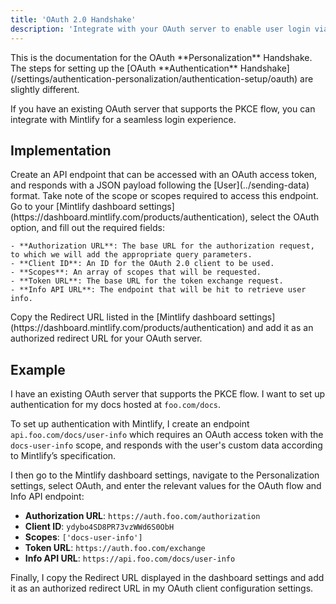 ```yaml
---
title: 'OAuth 2.0 Handshake'
description: 'Integrate with your OAuth server to enable user login via the PKCE flow'
---
```


<Info>
  This is the documentation for the OAuth **Personalization** Handshake. The steps for setting up the [OAuth **Authentication** Handshake](/settings/authentication-personalization/authentication-setup/oauth) are slightly different.
</Info>

If you have an existing OAuth server that supports the PKCE flow, you can integrate with Mintlify for a seamless login experience.

## Implementation

<Steps>
  <Step title="Create your Info API">
    Create an API endpoint that can be accessed with an OAuth access token, and responds with a JSON payload following the [User](../sending-data) format. Take note of the scope or scopes required to access this endpoint.
  </Step>
  <Step title="Configure your Personalization settings">
    Go to your [Mintlify dashboard settings](https://dashboard.mintlify.com/products/authentication), select the OAuth option, and fill out the required fields:

    - **Authorization URL**: The base URL for the authorization request, to which we will add the appropriate query parameters.
    - **Client ID**: An ID for the OAuth 2.0 client to be used.
    - **Scopes**: An array of scopes that will be requested.
    - **Token URL**: The base URL for the token exchange request.
    - **Info API URL**: The endpoint that will be hit to retrieve user info.
  </Step>
  <Step title="Configure your OAuth client">
    Copy the Redirect URL listed in the [Mintlify dashboard settings](https://dashboard.mintlify.com/products/authentication) and add it as an authorized redirect URL for your OAuth server.
  </Step>
</Steps>

## Example

I have an existing OAuth server that supports the PKCE flow. I want to set up authentication for my docs hosted at `foo.com/docs`.

To set up authentication with Mintlify, I create an endpoint `api.foo.com/docs/user-info` which requires an OAuth access token with the `docs-user-info` scope, and responds with the user's custom data according to Mintlify’s specification.

I then go to the Mintlify dashboard settings, navigate to the Personalization settings, select OAuth, and enter the relevant values for the OAuth flow and Info API endpoint:
- **Authorization URL**: `https://auth.foo.com/authorization`
- **Client ID**: `ydybo4SD8PR73vzWWd6S0ObH`
- **Scopes**: `['docs-user-info']`
- **Token URL**: `https://auth.foo.com/exchange`
- **Info API URL**: `https://api.foo.com/docs/user-info`

Finally, I copy the Redirect URL displayed in the dashboard settings and add it as an authorized redirect URL in my OAuth client configuration settings.
